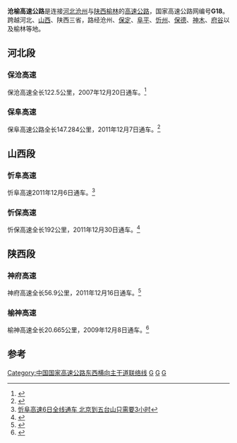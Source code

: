 {{重定向至此|G1812|高速铁路列车车次|沪郑高速动车组列车}}
{{中国高速公路信息框
| 编号 = G1812
| 名称 = 沧州—榆林高速公路
| 路线简称 = 沧榆
| 起点=[[河北省|河北省]][[沧州市|沧州市]][[沧县|沧县]]{{China Expwy Name|G1811}}立交
| 终点=[[陕西省|陕西省]][[榆林市|榆林市]][[榆阳区|榆阳区]]{{China Expwy Name|G65}}小纪汉立交
}}

'''沧榆高速公路'''是连接[[河北|河北]][[沧州|沧州]]与[[陕西|陕西]][[榆林|榆林]]的[[高速公路|高速公路]]，国家高速公路网编号'''G18{{small|12}}'''。跨越河北、[[山西|山西]]、陕西三省，路经沧州、[[保定|保定]]、[[阜平|阜平]]、[[忻州|忻州]]、[[保德|保德]]、[[神木|神木]]、[[府谷|府谷]]以及榆林等地。

==河北段==
===保沧高速===
{{主|保沧高速公路}}
保沧高速全长122.5公里，2007年12月20日通车。<ref>{{Cite web |url=http://news.163.com/07/1220/15/405SN465000120GU.html |title=保沧高速公路建成通车 |access-date=2018-09-21 |archive-url=https://web.archive.org/web/20180921114827/http://news.163.com/07/1220/15/405SN465000120GU.html |archive-date=2018-09-21 |dead-url=yes }}</ref>
===保阜高速===
{{主|保阜高速公路}}
保阜高速公路全长147.284公里，2011年12月7日通车。<ref>{{Cite web |url=http://news.163.com/11/1208/08/7KO5446U00014AEE.html |title=保阜高速公路12月7日全线贯通 |access-date=2018-09-21 |archive-url=https://web.archive.org/web/20180921114804/http://news.163.com/11/1208/08/7KO5446U00014AEE.html |archive-date=2018-09-21 |dead-url=yes }}</ref>

==山西段==
===忻阜高速===
{{主|忻阜高速公路}}
忻阜高速2011年12月6日通车。<ref>[http://www.hinews.cn/news/system/2011/12/06/013769372.shtml 忻阜高速6日全线通车 北京到五台山只需要3小时]</ref>
===忻保高速===
{{主|忻保高速公路}}
忻保高速全长192公里，2011年12月30日通车。<ref>{{Cite web |url=http://news.163.com/11/1230/20/7MI58IU300014JB5.html |title=忻州-保德高速公路正式通车 连接贯通陕晋冀三省 |access-date=2018-09-21 |archive-url=https://web.archive.org/web/20180921114633/http://news.163.com/11/1230/20/7MI58IU300014JB5.html |archive-date=2018-09-21 |dead-url=yes }}</ref>

==陕西段==
===神府高速===
{{主|神府高速公路}}
神府高速全长56.9公里，2011年12月16日通车。<ref>{{Cite web |url=http://www.chinahighway.com/news/2011/624179.php |title=陕西：神木至府谷高速公路建成通车（图） |accessdate=2018-09-21 |archive-date=2018-09-21 |archive-url=https://web.archive.org/web/20180921114627/http://www.chinahighway.com/news/2011/624179.php |dead-url=no }}</ref>
===榆神高速===
{{主|榆神高速公路}}
榆神高速全长20.665公里，2009年12月8日通车。<ref>{{Cite web |url=http://news.hsw.cn/system/2010/12/10/050713007.shtml |title=榆神高速公路神店段建成通车 全长20.665公里 |accessdate=2018-09-21 |archive-date=2018-09-21 |archive-url=https://web.archive.org/web/20180921114716/http://news.hsw.cn/system/2010/12/10/050713007.shtml |dead-url=no }}</ref>


==参考==
{{reflist}}{{Navboxes|title=中国高速公路|titlestyle=background: #008000; color:white;|list1={{中国国家高速公路网}}
{{河北省高速公路}}
{{山西省高速公路}}
{{陕西省高速公路}}}}

[[Category:中国国家高速公路东西横向主干道联络线|Category:中国国家高速公路东西横向主干道联络线]]
[[Category:河北省高速公路|G]]
[[Category:山西省高速公路|G]]
[[Category:陕西省高速公路|G]]